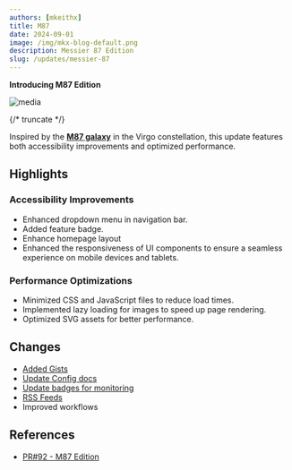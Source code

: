 ```yaml
---
authors: [mkeithx]
title: M87
date: 2024-09-01
image: /img/mkx-blog-default.png
description: Messier 87 Edition
slug: /updates/messier-87
---
```


**Introducing M87 Edition**


![media](/img/mkx-blog-default.png)

{/* truncate */}

Inspired by the [**M87 galaxy**](https://en.wikipedia.org/wiki/Messier_87) in the Virgo constellation, this update features both accessibility improvements and optimized performance.
 

## Highlights
### Accessibility Improvements

- Enhanced dropdown menu in navigation bar.
- Added feature badge.
- Enhance homepage layout
- Enhanced the responsiveness of UI components to ensure a seamless experience on mobile devices and tablets.

### Performance Optimizations

- Minimized CSS and JavaScript files to reduce load times.
- Implemented lazy loading for images to speed up page rendering.
- Optimized SVG assets for better performance.

## Changes

- [Added Gists](/docs/gists)
- [Update Config docs](/docs/configs)
- [Update badges for monitoring](/community/contributing#development-process)
- [RSS Feeds](https://mkeithx.pages.dev/blog/rss.xml)
- Improved workflows

## References

- [PR#92 - M87 Edition](https://github.com/mkeithX/mkeithx.github.io/pull/92)
